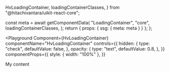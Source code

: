   HvLoadingContainer,
  loadingContainerClasses,
} from "@hitachivantara/uikit-react-core";


  const meta = await getComponentData(
    "LoadingContainer",
    "core",
    loadingContainerClasses,
  );
  return { props: { ssg: { meta: meta } } };
};

<Description />

<Page>

<Playground
  Component={HvLoadingContainer}
  componentName="HvLoadingContainer"
  controls={{
    hidden: {
      type: "check",
      defaultValue: false,
    },
    opacity: {
      type: "text",
      defaultValue: 0.8,
    },
  }}
  componentProps={{
    style: { width: "100%" },
  }}
>
  <div className="flex items-center justify-center bg-gray h-200px">
    My content
  </div>
</Playground>

</Page>
